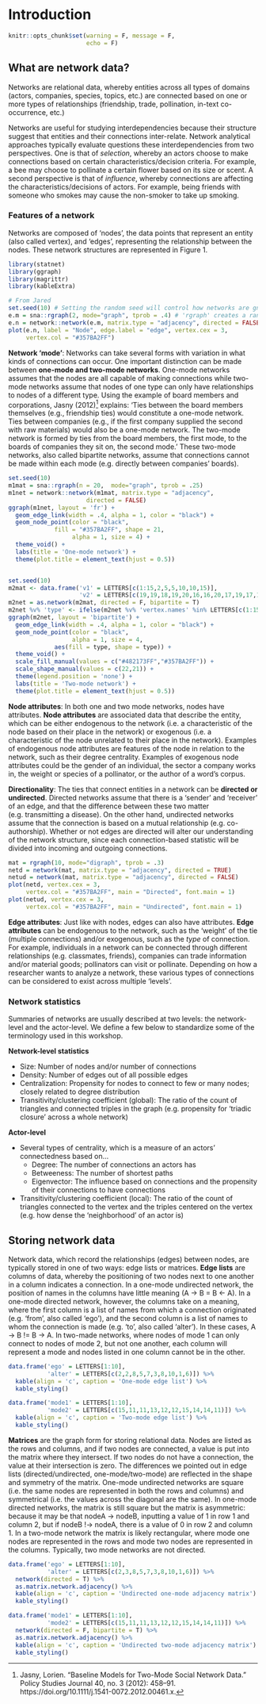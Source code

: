 # Introduction

```r
knitr::opts_chunk$set(warning = F, message = F,
                      echo = F)
```

## What are network data?

Networks are relational data, whereby entities across all types of domains (actors, companies, species, topics, etc.) are connected based on one or more types of relationships (friendship, trade, pollination, in-text co-occurrence, etc.)

Networks are useful for studying interdependencies because their structure suggest that entities and their connections inter-relate. Network analytical approaches typically evaluate questions these interdependencies from two perspectives. One is that of _selection_, whereby an actors choose to make connections based on certain characteristics/decision criteria. For example, a bee may choose to pollinate a certain flower based on its size or scent. A second perspective is that of _influence_, whereby connections are affecting the characteristics/decisions of actors. For example, being friends with someone who smokes may cause the non-smoker to take up smoking. 

### Features of a network  

Networks are composed of 'nodes', the data points that represent an entity (also called vertex), and 'edges', representing the relationship between the nodes. These network structures are represented in Figure 1.

```r
library(statnet)
library(ggraph)
library(magrittr) 
library(kableExtra)
```

```r
# From Jared
set.seed(10) # Setting the random seed will control how networks are gnerated, included here to try and make uniform across participant's computers
e.m = sna::rgraph(2, mode="graph", tprob = .4) # 'rgraph' creates a random matrix using parameters supplied, which can be interpreted as a network (xplained more in the data section)
e.n = network::network(e.m, matrix.type = "adjacency", directed = FALSE) # The 'network' command turns data into a network object, which is required for later analyses
plot(e.n, label = "Node", edge.label = "edge", vertex.cex = 3,
     vertex.col = "#357BA2FF")
```

**Network 'mode'**: Networks can take several forms with variation in what kinds of connections can occur. One important distinction can be made between **one-mode and two-mode networks**. One-mode networks assumes that the nodes are all capable of making connections while two-mode networks assume that nodes of one type can only have relationships to nodes of a different type. Using the example of board members and corporations, Jasny (2012)^[Jasny, Lorien. “Baseline Models for Two-Mode Social Network Data.” Policy Studies Journal 40, no. 3 (2012): 458–91. https://doi.org/10.1111/j.1541-0072.2012.00461.x.] explains: 'Ties between the board members themselves (e.g., friendship ties) would constitute a one-mode network. Ties between companies (e.g., if the first company supplied the second with raw materials) would also be a one-mode network. The two-mode network is formed by ties from the board members, the first mode, to the boards of companies they sit on, the second mode.' These two-mode networks, also called bipartite networks, assume that connections cannot be made within each mode (e.g. directly between companies' boards).

```r
set.seed(10)
m1mat = sna::rgraph(n = 20,  mode="graph", tprob = .25) 
m1net = network::network(m1mat, matrix.type = "adjacency", 
                      directed = FALSE)
ggraph(m1net, layout = 'fr') +
  geom_edge_link(width = .4, alpha = 1, color = "black") +
  geom_node_point(color = "black",
             fill = "#357BA2FF", shape = 21, 
                  alpha = 1, size = 4) +
  theme_void() +
  labs(title = 'One-mode network') +
  theme(plot.title = element_text(hjust = 0.5))


set.seed(10) 
m2mat <- data.frame('v1' = LETTERS[c(1:15,2,5,5,10,10,15)],
                    'v2' = LETTERS[c(19,19,18,19,20,16,16,20,17,19,17,16,20,20,18,17,19,16,18,20,17)])
m2net = as.network(m2mat, directed = F, bipartite = T)
m2net %v% 'type' <- ifelse(m2net %v% 'vertex.names' %in% LETTERS[c(1:15)], T, F)
ggraph(m2net, layout = 'bipartite') +
  geom_edge_link(width = .4, alpha = 1, color = "black") +
  geom_node_point(color = "black",
                  alpha = 1, size = 4,
             aes(fill = type, shape = type)) +
  theme_void() +
  scale_fill_manual(values = c("#482173FF","#357BA2FF")) +
  scale_shape_manual(values = c(22,21)) +
  theme(legend.position = 'none') +
  labs(title = 'Two-mode network') +
  theme(plot.title = element_text(hjust = 0.5))
```

**Node attributes**: In both one and two mode networks, nodes have attributes. **Node attributes** are associated data that describe the entity, which can be either endogenous to the network (i.e. a characteristic of the node based on their place in the network) or exogenous (i.e. a characteristic of the node unrelated to their place in the network). Examples of endogenous node attributes are features of the node in relation to the network, such as their degree centrality. Examples of exogenous node attributes could be the gender of an individual, the sector a company works in, the weight or species of a pollinator, or the author of a word's corpus. 

**Directionality**: The ties that connect entities in a network can be **directed or undirected**. Directed networks assume that there is a 'sender' and 'receiver' of an edge, and that the difference between these two matter (e.g. transmitting a disease). On the other hand, undirected networks assume that the connection is based on a mutual relationship (e.g. co-authorship). Whether or not edges are directed will alter our understanding of the network structure, since each connection-based statistic will be divided into incoming and outgoing connections. 

```r
mat = rgraph(10, mode="digraph", tprob = .3)
netd = network(mat, matrix.type = "adjacency", directed = TRUE)
netud = network(mat, matrix.type = "adjacency", directed = FALSE)
plot(netd, vertex.cex = 3, 
     vertex.col = "#357BA2FF", main = "Directed", font.main = 1)
plot(netud, vertex.cex = 3,
     vertex.col = "#357BA2FF", main = "Undirected", font.main = 1)
```

**Edge attributes**: Just like with nodes, edges can also have attributes. **Edge attributes** can be endogenous to the network, such as the 'weight' of the tie (multiple connections) and/or exogenous, such as the _type_ of connection. For example, individuals in a network can be connected through different relationships (e.g. classmates, friends), companies can trade information and/or material goods; pollinators can visit or pollinate. Depending on how a researcher wants to analyze a network, these various types of connections can be considered to exist across multiple 'levels'.

### Network statistics 

Summaries of networks are usually described at two levels: the network-level and the actor-level. We define a few below to standardize some of the terminology used in this workshop.

**Network-level statistics**

* Size: Number of nodes and/or number of connections
* Density: Number of edges out of all possible edges
* Centralization: Propensity for nodes to connect to few or many nodes; closely related to degree distribution
* Transitivity/clustering coefficient (global): The ratio of the count of triangles and connected triples in the graph (e.g. propensity for 'triadic closure' across a whole network) 

**Actor-level**  

* Several types of centrality, which is a measure of an actors' connectedness based on...
  * Degree: The number of connections an actors has
  * Betweeness: The number of shortest paths
  * Eigenvector: The influence based on connections and the propensity of their connections to have connections
* Transitivity/clustering coefficient (local): The ratio of the count of triangles connected to the vertex and the triples centered on the vertex (e.g. how dense the 'neighborhood' of an actor is)
  
## Storing network data

Network data, which record the relationships (edges) between nodes, are typically stored in one of two ways: edge lists or matrices. **Edge lists** are columns of data, whereby the positioning of two nodes next to one another in a column indicates a connection. In a one-mode undirected network, the position of names in the columns have little meaning (A -> B = B <- A). In a one-mode directed network, however, the columns take on a meaning, where the first column is a list of names from which a connection originated (e.g. 'from', also called 'ego'), and the second column is a list of names to whom the connection is made (e.g. 'to', also called 'alter'). In these cases, A -> B != B -> A. In two-made networks, where nodes of mode 1 can only connect to nodes of mode 2, but not one another, each column will represent a mode and nodes listed in one column cannot be in the other.

```r
data.frame('ego' = LETTERS[1:10],
           'alter' = LETTERS[c(2,2,8,5,7,3,8,10,1,6)]) %>% 
  kable(align = 'c', caption = 'One-mode edge list') %>% 
  kable_styling()

data.frame('mode1' = LETTERS[1:10],
           'mode2' = LETTERS[c(15,11,11,13,12,12,15,14,14,11)]) %>% 
  kable(align = 'c', caption = 'Two-mode edge list') %>% 
  kable_styling()
```


**Matrices** are the graph form for storing relational data. Nodes are listed as the rows and columns, and if two nodes are connected, a value is put into the matrix where they intersect. If two nodes do not have a connection, the value at their intersection is zero. The differences we pointed out in edge lists (directed/undirected, one-mode/two-mode) are reflected in the shape and symmetry of the matrix. One-mode undirected networks are square (i.e. the same nodes are represented in both the rows and columns) and symmetrical (i.e. the values across the diagonal are the same). In one-mode directed networks, the matrix is still square but the matrix is asymmetric: because it may be that nodeA -> nodeB, inputting a value of 1 in row 1 and column 2, but if nodeB !-> nodeA, there is a value of 0 in row 2 and column 1. In a two-mode network the matrix is likely rectangular, where mode one nodes are represented in the rows and mode two nodes are represented in the columns. Typically, two mode networks are not directed. 

```r
data.frame('ego' = LETTERS[1:10],
           'alter' = LETTERS[c(2,3,8,5,7,3,8,10,1,6)]) %>% 
  network(directed = T) %>% 
  as.matrix.network.adjacency() %>% 
  kable(align = 'c', caption = 'Undirected one-mode adjacency matrix') %>% 
  kable_styling()

data.frame('mode1' = LETTERS[1:10],
           'mode2' = LETTERS[c(15,11,11,13,12,12,15,14,14,11)]) %>% 
  network(directed = F, bipartite = T) %>% 
  as.matrix.network.adjacency() %>% 
  kable(align = 'c', caption = 'Undirected two-mode adjacency matrix') %>% 
  kable_styling()
```